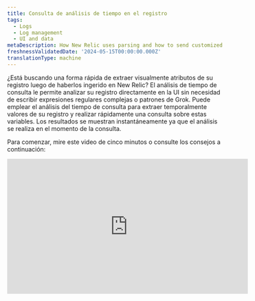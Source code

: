 ```yaml
---
title: Consulta de análisis de tiempo en el registro
tags:
  - Logs
  - Log management
  - UI and data
metaDescription: How New Relic uses parsing and how to send customized log data.
freshnessValidatedDate: '2024-05-15T00:00:00.000Z'
translationType: machine
---
```


¿Está buscando una forma rápida de extraer visualmente atributos de su registro luego de haberlos ingerido en New Relic? El análisis de tiempo de consulta le permite analizar su registro directamente en la UI sin necesidad de escribir expresiones regulares complejas o patrones de Grok. Puede emplear el análisis del tiempo de consulta para extraer temporalmente valores de su registro y realizar rápidamente una consulta sobre estas variables. Los resultados se muestran instantáneamente ya que el análisis se realiza en el momento de la consulta.

Para comenzar, mire este video de cinco minutos o consulte los consejos a continuación:

<iframe
  width="560"
  height="315"
  src="https://www.youtube.com/embed/tvK6MlkvD6Y?si=Vj4zadiAH1OG_wMy"
  title="YouTube video player"
  frameborder="0"
  allow="accelerometer; autoplay; clipboard-write; encrypted-media; gyroscope; picture-in-picture; web-share"
  referrerpolicy="strict-origin-when-cross-origin"
  allowfullscreen
/>

## En qué se diferencia el análisis del tiempo de consulta del análisis de ingesta [#differences]

Si bien ambos tipos de análisis facilitan la consulta del registro, tienen algunas diferencias significativas:

* **Análisis de ingesta:** el análisis durante [la ingestalog ](/docs/logs/ui-data/parsing/)es donde se crean reglas de análisis empleando Grok o expresiones regulares (o ambas). A medida que los log se incorporan en New Relic, sus reglas de análisis se aplican para crear un atributo permanente que se almacena con sus datos log en NRDB. Estos atributos le facilitan la consulta de los datos log .
* **Análisis de tiempo de consulta:** a diferencia del análisis de ingesta, el análisis de tiempo de consulta le permite crear atributos temporales que se emplearán como variables de consulta. Luego puede usar estas variables en la consulta NRQL para completar su tabla log . Creamos automáticamente la consulta a medida que realiza selecciones en la UI.

También puede optar por emplear una combinación de ambos enfoques de análisis. Revise la siguiente tabla para decidir si el análisis del tiempo de consulta es adecuado para usted:

<table>
  <thead>
    <tr>
      <th>
        Descripción
      </th>

      <th>
        Análisis de ingesta
      </th>

      <th>
        Análisis del tiempo de consulta
      </th>
    </tr>
  </thead>

  <tbody>
    <tr>
      <td>
        Uso recomendado
      </td>

      <td>
        Lo mejor para crear un atributo permanente que puedes consultar en el futuro
      </td>

      <td>
        Lo mejor para hacer consultas rápidas sobre atributos que no son permanentes
      </td>
    </tr>

    <tr>
      <td>
        Lenguaje de análisis
      </td>

      <td>
        Creas patrones Grok y expresiones regulares.
      </td>

      <td>
        New Relic crea una consulta para usted empleando la NRQL función [aparse](/docs/nrql/nrql-syntax-clauses-functions/#func-aparse)
      </td>
    </tr>

    <tr>
      <td>
        Momento
      </td>

      <td>
        Aplicado al ingerir
      </td>

      <td>
        Aplica cuando consultas
      </td>
    </tr>

    <tr>
      <td>
        Resultados
      </td>

      <td>
        Realiza cambios permanentes en logalmacenado.
      </td>

      <td>
        Altera temporalmente tu registro en la UI
      </td>
    </tr>

    <tr>
      <td>
        Registro de cola en tiempo real
      </td>

      <td>
        El registro de cola en tiempo real incluye cualquier valor extraído del análisis de ingesta
      </td>

      <td>
        El registro de cola en tiempo real **no** incluye ningún valor extraído del análisis del tiempo de consulta
      </td>
    </tr>

    <tr>
      <td>
        Registro exportado
      </td>

      <td>
        El registro exportado incluye cualquier valor extraído del análisis de ingesta
      </td>

      <td>
        El registro exportado **no** incluye ningún valor extraído del análisis del tiempo de consulta
      </td>
    </tr>

    <tr>
      <td>
        Número de atributo
      </td>

      <td>
        Hay un máximo de [255 atributos](/docs/logs/log-api/log-event-data/#events) disponibles en la ingesta (el número real de atributos que puede analizar en la ingesta depende de la naturaleza de su registro)
      </td>

      <td>
        Puede analizar un máximo de 32 atributos temporales en todas las reglas para el análisis del tiempo de consulta.
      </td>
    </tr>
  </tbody>
</table>

## Cómo crear una regla de análisis de tiempo de consulta [#how-to]

A continuación se ofrece una guía para crear reglas de análisis de tiempo de consulta. El ejemplo muestra cómo extraer el nivel de registros y los valores de mensajes programados del atributo `message` .

<Steps>
  <Step>
    #### Seleccione el valor del atributo para analizar [#select-attribute]

    Puede comenzar a crear una regla de análisis de tiempo de consulta seleccionando un valor de atributo para analizar.

    1. En la tabla log o en la vista de **Log details**, resalte una cadena de anclaje que contenga los valores que desea extraer. En este caso, resaltaría `level=info msg="Running script"`. Se ve así en la tabla de logs:<img title="Screenshot showing a highlighted section of a log" alt="Screenshot showing a highlighted section of a log" src="/images/logs_screenshot-crop_example-log-record-to-highlight.webp"/>

       Tenga en cuenta lo siguiente:

       * El texto resaltado debe incluir los valores que desea extraer y los caracteres de cadena circundantes que ayudarán a identificar la ubicación de los valores extraídos.
       * Si su cadena de anclaje inicial se encuentra en algún lugar en el medio del valor del atributo original, incluya al menos un carácter antes y luego de los valores que desea extraer.
       * Si resalta todo el valor del atributo, no necesita preocupar por los caracteres antes y luego de los valores que está extrayendo.
       * No se pueden resaltar valores de blobs para analizar.

    2. Haga clic en la opción **Create query time parsing rule**.

       **Log table:**<img title="Screenshot showing how you can begin with the logs table UI" alt="Screenshot showing how you can begin with the logs table UI" src="/images/logs_screenshot-full_logs-table-entry-point.webp"/>

       **Log details view**:<img title="Screenshot showing how you can start creating rules in the logs detail view" alt="Screenshot showing how you can start creating rules in the logs detail view." src="/images/logs_screenshot-full_logs-detail-entry-point.webp"/>
  </Step>

  <Step>
    #### Resaltar y extraer valores [#highlight-extractl]

    Luego de hacer clic en **Create query time parsing rule**, el editor muestra la cadena que seleccionó para el análisis:

    <img
      title="Screenshot showing the opening screen of the query editor"
      alt="Screenshot showing the opening screen of the query editor"
      src="/images/logs_screenshot-full_open-query-time-parsing-editor.webp"
    />

    Para extraer valores:

    1. Dentro de la cadena, resalte los valores que desea extraer (consulte [Consejos para extraer valores](#extract-tips)).

    2. En **Parse as**, ingrese un nombre para este atributo temporal que se usará como variable de consulta.

       <img
         title="Screenshot showing how to extract values in the parser rule"
         alt="Screenshot showing how to extract values in the parser rule"
         src="/images/logs_screenshot-crop_extract-values-in-parser-rule.webp"
       />

    3. Haga clic en **Save**, que reemplaza el valor que resaltó con la variable que creó.

       <CollapserGroup>
         <Collapser
           id="extract-tips"
           title="Consejos para extraer valores"
         >
           Tenga en cuenta lo siguiente al extraer valores:

           * Puede extraer más de un valor en una regla.

           * **No puede** extraer valores que estén directamente uno al lado del otro. Debe haber al menos un carácter (incluido el espacio) entre los valores extraídos.

           * Si la cadena de anclaje **comienza** en cualquier lugar en el medio del valor del atributo original, no podrá extraer el primer carácter.

             * Usando el ejemplo `level=info msg="Running script"`, no puede extraer la palabra completa `level`--solo `evel`.
             * Para extraer la palabra `level`, los caracteres antes de la palabra `level` deberán incluir en la cadena de anclaje.

           * Si la cadena de anclaje **termina** en algún lugar en el medio del valor del atributo original, no podrá extraer el último carácter.

             * Usando el ejemplo `level=info msg="Running script"`, no puede extraer las comillas dobles finales.
             * Para extraer la última comilla doble, los caracteres luego de la comilla doble deberán incluir en la cadena de anclaje.

           * Tenga cuidado de no emplear ninguna de estas palabras reservadas como nombre de variable para el análisis del tiempo de consulta:

             * `appId`
             * `endTimestamp`
             * `eventType`
             * `logs.accountId`
             * `logs.hashId`
             * `messageId`
             * `message_id`
             * `metricName`
             * `metricTimesliceName`
             * `newrelic.timeslice.value`
             * `timestamp`
             * `timestampSeconds`
             * `timestampMillis`
             * No puedo comenzar con `nr.` o `newrelic`

           * No puede nombrar un valor extraído con el mismo nombre del atributo que se está analizando. Por ejemplo, si está creando una regla de análisis de tiempo de consulta para el atributo de mensaje, un valor extraído no puede denominar mensaje.

             * Los nombres de los valores extraídos deben ser únicos en todas las reglas de análisis del tiempo de consulta.
             * Si un valor extraído recibe el mismo nombre que un atributo existente en su registro, los resultados en la tabla log para esa columna mostrarán datos de ingesta y datos de reglas de análisis de tiempo de consulta.
         </Collapser>
       </CollapserGroup>
  </Step>

  <Step>
    #### Termine de crear su regla de análisis de tiempo de consulta [#finish-rule]

    Luego de seleccionar los valores, complete lo siguiente:

    1. En el editor, revise la vista previa de la tabla que muestra cómo se aplicará su regla al log que seleccionó.

       <img
         title="Screenshot showing how the editor shows a preview of the rule"
         alt="Screenshot showing how the editor shows a preview of the rule"
         src="/images/logs_screenshot-crop_editor-shows-parsed-data-preview.webp"
       />

    2. Si está interesado en la función NRQL empleada en la consulta para obtener su registro, haga clic en **Query**.

       <img
         title="Screenshot showing the query behind the parsing rule"
         alt="Screenshot showng the query behind the parsing rule"
         src="/images/logs_screenshot-crop_nrql-behind-query-rule.webp"
       />

       <figcaption>
         La cadena de patrón, que se emplea para buscar y extraer valores del atributo seleccionado, se actualiza cada vez que se extrae un valor.
       </figcaption>

    3. Si necesita cambiar el nombre de alguna variable antes de crear su regla, haga clic en el nombre, proporcione un nombre nuevo y luego haga clic en **Save**. También puede eliminar variables haciendo clic en la variable que desea eliminar y haciendo clic en **Delete**.<img title="Screenshot showing where you can delete values" alt="Screenshot showing where you can delete values" src="/images/logs_screenshot-crop_delete-query-time-rule.webp"/>

       <figcaption>
         Puede editar o eliminar variables haciendo clic en ellas.
       </figcaption>

    4. Una vez que terminó de revisar y editar los nombres de sus variables, haga clic en **Create rule** para terminar de crear su regla.

       Si comenzó a crear una regla de análisis de tiempo de consulta desde la vista de **Log details** , debe cerrar esa vista para ver los resultados en la tabla log .

       **Log details**<img title="Screenshot showing how you can see your newly extracted values in the log details view" alt="Screenshot showing how you can see your newly extracted values in the log details view" src="/images/logs_screenshot-full_view-results-in-log-details-view.webp"/>

       <figcaption>
         Luego de ver los valores recién extraídos, cierre la vista de **Log details** .
       </figcaption>

       **Log table**<img title="Screenshot showing the final results after you create the rules" alt="Screenshot showing the final results after you create the rules" src="/images/logs_screenshot-full_log-table-results.webp"/>

       <figcaption>
         La tabla log se actualiza automáticamente y aplica la consulta generada para analizar su registro.
       </figcaption>
  </Step>
</Steps>

## Gestiona tus reglas [#manage-rules]

Si bien sus reglas son temporales y se aplican a su sesión de usuario actual, aún puede realizar una variedad de tareas durante su sesión.

<CollapserGroup>
  <Collapser
    id="edit-and-delete-rules"
    title="Editar y eliminar reglas"
  >
    Puede editar o eliminar sus reglas haciendo clic en **Manage parsing rules** encima de la tabla log . Estas reglas se almacenan en su sesión de usuario actual dentro de la vista de registro.

    <img
      title="Screenshot showing the rules manager"
      alt="Screenshot showing the rules manager"
      src="/images/logs_screenshot-crop_rule-manager.webp"
    />

    <figcaption>
      Vea, edite y elimine sus reglas de análisis de tiempo de consulta.
    </figcaption>
  </Collapser>

  <Collapser
    id="save-parsing-rules"
    title="Almacene sus reglas de análisis"
  >
    Si navega fuera del registro, perderá las reglas de análisis del tiempo de consulta. Si desea conservar sus reglas, puede almacenarlas en [vistas almacenadas](/docs/logs/ui-data/use-logs-ui/#saved-views). Esto le permite cargarlos en una sesión futura.
  </Collapser>

  <Collapser
    id="share-rules"
    title="Compartir reglas de análisis de tiempo de consulta"
  >
    Si desea compartir las reglas de análisis del tiempo de consulta con sus colegas, use el botón de vínculo permanente en la parte superior derecha de la UI.

    Cuando compartes un vínculo permanente con tus colegas y ellos agregan algunas reglas, sus cambios no afectarán tu conjunto de reglas iniciales.
  </Collapser>

  <Collapser
    id="create-alerts-from-queries"
    title="Crear alertas desde log consulta"
  >
    Luego de crear una regla de análisis de tiempo de consulta, puede usar las variables de estas reglas en consulta como cualquier otro atributo en la barra de búsqueda. Una vez que busque una variable desde el análisis del tiempo de consulta, puede hacer clic en el botón de alertas para crear una alerta sobre esta variable.

    <img
      title="Screenshot showing an example of the query time search bar"
      alt="Screenshot showing an example of the query time search bar"
      src="/images/logs_screenshot-full_query-time-search-bar.webp"
    />

    <figcaption>
      Consulta sobre tus valores extraídos para que puedas crear una alerta sobre estos valores.
    </figcaption>

    <img
      title="Screenshot showing the alert query builder"
      alt="Screenshot showing the alert query builder"
      src="/images/logs_screenshot-crop_alert-query-builder.webp"
    />

    <figcaption>
      Cree una alerta sobre los valores extraídos del análisis del tiempo de consulta.
    </figcaption>
  </Collapser>

  <Collapser
    id="remove-readd-columns"
    title="Eliminar y volver a agregar columnas"
  >
    Las variables del análisis del tiempo de consulta se agregan automáticamente a la tabla log como columnas. Puede agregar y eliminar estas columnas de análisis del tiempo de consulta haciendo clic en **Add column** encima de la tabla log . Una vez que tenga las columnas que desea mostrar, también puede incluir columnas del análisis del tiempo de consulta en su panel haciendo clic en **Add to dashboard**.
  </Collapser>

  <Collapser
    id="inspect-queries"
    title="Ver la consulta detrás del registro"
  >
    Para ver la consulta completa que estamos ejecutando, haga clic en **NRQL** en la parte superior de la página. Puede ver cómo se emplea la función `aparse` para analizar su registro en el momento de la consulta.

    <img
      title="Screenshot showing the query behind the parsing rule"
      alt="Screenshot showing the query behind the parsing rule"
      src="/images/logs_screenshot-crop_query-behind-parsing-rule.webp"
    />

    <figcaption>
      Vea la consulta NRQL completa empleada para extraer valores en el análisis del tiempo de consulta.
    </figcaption>
  </Collapser>

  <Collapser
    id="view-query-attributes"
    title="Ver consulta atributo"
  >
    Puede usar la vista de **Attributes** para ver sus variables desde el análisis del tiempo de consulta y filtrar por valores específicos para estas variables.

    <img
      title="Screenshot showing the parsing attributes view"
      alt="Screenshot showing the parsing attributes view"
      src="/images/logs_screenshot-crop_parsing-attributes-view.webp"
    />

    <figcaption>
      En la vista de **Attributes** , busque valores extraídos del análisis de tiempo de consulta.
    </figcaption>
  </Collapser>
</CollapserGroup>
